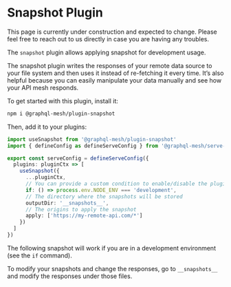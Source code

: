 
# Snapshot Plugin

<Callout>
  This page is currently under construction and expected to change. Please feel free to reach out to
  us directly in case you are having any troubles.
</Callout>

The `snapshot` plugin allows applying snapshot for development usage.

The snapshot plugin writes the responses of your remote data source to your file system and then
uses it instead of re-fetching it every time. It’s also helpful because you can easily manipulate
your data manually and see how your API mesh responds.

To get started with this plugin, install it:

```sh npm2yarn
npm i @graphql-mesh/plugin-snapshot
```

Then, add it to your plugins:

```ts filename="mesh.config.ts"
import useSnapshot from '@graphql-mesh/plugin-snapshot'
import { defineConfig as defineServeConfig } from '@graphql-mesh/serve-cli'

export const serveConfig = defineServeConfig({
  plugins: pluginCtx => [
    useSnapshot({
      ...pluginCtx,
      // You can provide a custom condition to enable/disable the plugin
      if: () => process.env.NODE_ENV === 'development',
      // The directory where the snapshots will be stored
      outputDir: '__snapshots__',
      // The origins to apply the snapshot
      apply: ['https://my-remote-api.com/*']
    })
  ]
})
```

The following snapshot will work if you are in a development environment (see the `if` command).

To modify your snapshots and change the responses, go to `__snapshots__` and modify the responses
under those files.

